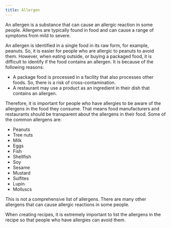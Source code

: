 ```yaml
---
title: Allergen
---
```

An allergen is a substance that can cause an allergic reaction in some people. Allergens are typically found in food and can cause a range of symptoms from mild to severe. 

An allergen is identified in a single food in its raw form, for example, peanuts. So, it is easier for people who are allergic to peanuts to avoid them. 
However, when eating outside, or buying a packaged food, it is difficult to identify if the food contains an allergen. It is because of the following reasons:

- A package food is processed in a facility that also processes other foods. So, there is a risk of cross-contamination.
- A restaurant may use a product as an ingredient in their dish that contains an allergen.

Therefore, it is important for people who have allergies to be aware of the allergens in the food they consume. That means food manufacturers and restaurants should be transparent about the allergens in their food.
Some of the common allergens are:

- Peanuts
- Tree nuts
- Milk
- Eggs
- Fish
- Shellfish
- Soy
- Sesame
- Mustard
- Sulfites
- Lupin
- Molluscs

This is not a comprehensive list of allergens. There are many other allergens that can cause allergic reactions in some people. 

When creating recipes, it is extremely important to list the allergens in the recipe so that people who have allergies can avoid them.